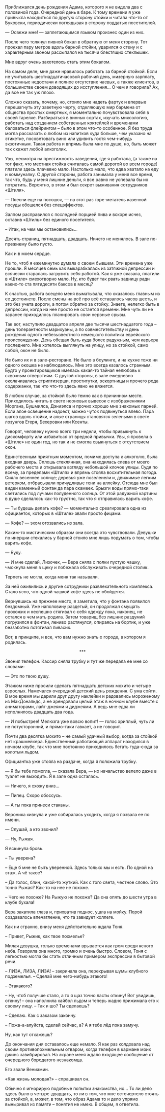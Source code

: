 # &nbsp; {#chapter-2}

Приближался день рождения Адама, которого я не видела два с половиной года. Очередной день в баре. К тому времени я уже привыкла находиться по другую сторону стойки и читала что-то от Буковски, периодически поглядывая в сторону поддатых посетителей. 

— Освежи мне! — заплетающимся языком произнес один из них.

После чего толкнул пивной бокал в обратную от меня сторону. Тот проехал пару метров вдоль барной стойки, ударился о стену и с характерным звоном рассыпался на тысячи блестящих стеклышек.

Мне вдруг очень захотелось стать этим бокалом.

На самом деле, мне даже нравилось работать за барной стойкой. Если не учитывать шестнадцатичасовой рабочий день, мизерную зарплату, постоянные недостачи и полное отсутствие чаевых, а также клиентов, в большинстве своем доводящих до исступления… О чем я говорила? Ах, да все не так уж плохо.

Сложно сказать, почему, но, стоило мне надеть фартук и впервые перешагнуть эту заветную черту, отделяющую мир бармена от общества простых смертных, я моментально почувствовала себя в своей тарелке. Разбираться в винных сортах, изучать миксологию, работать над созданием собственных коктейлей и временами баловаться флейрингом – было в этом что-то особенное. Я без труда могла рассказать о любом из напитков куда больше, чем указано на этикетке, посоветовать вино или удивить гостя чем-нибудь экзотичным. Такая работа и впрямь была мне по душе, но, быть может так скажет любой алкоголик.

Увы, несмотря на престижность заведения, где я работала, (а также на тот факт, что местная стойка считалась самой дорогой во всем городе) платили здесь плачевно мало. Настолько мало, что едва хватало на еду и коммуналку. С другой стороны, работа занимала у меня все время, так что, будь у меня лишние деньги, я все равно не успевала бы их потратить. Вероятно, в этом и был секрет выживания сотрудников «Штиля».

— Плесни еще на посошок, — на этот раз горе-метатель казенной посуды обошелся без спецэффектов. 

Залпом расправился с последней порцией пива и вскоре исчез, оставив «Штиль» без единого посетителя.

– Итак, на чем мы остановились…

Десять страниц, пятнадцать, двадцать. Ничего не менялось. В зале по-прежнему было пусто. 

Как и в моем сердце.

Не то, чтоб я ежеминутно думала о своем бывшем. Эти времена уже прошли. Я месяцев семь как выкарабкалась из затяжной депрессии и всячески старалась загрузить себя работой. Как я уже сказала, платили в «Штиле» смехотворно мало. Ну, кто будет так рвать задницу ради каких-то ста пятидесяти баксов в месяц?

К счастью, работа всецело меня выматывала, что оказалось главным из ее достоинств. После смены на всё про всё оставалось часов шесть, и это без учета дороги, а потом обратно за стойку. Знаете, нелегко быть в депрессии, когда на нее просто не остается времени. Мне чуть ли не заранее приходилось планировать свои нервные срывы.

Так вот, наступило двадцатое апреля две тысячи шестнадцатого года – день толерантности марихуаны, а по совместительству и день рождения одного небезызвестного немецкого политика еврейского происхождения. День обещал быть куда более радужным, чем карьера последнего. Мне хотелось выглянуть на улицу, но за стойкой, само собой, окон не было. 

Не было их и в зале-ресторане. Не было в боулинге, и на кухне тоже ни одного окошка не наблюдалось. Мне это всегда казалось странным. Будто у проектировщиков имелась какая-то тайная нелюбовь к сквозным отверстиям. С другой стороны, в зале ежедневно околачивались стриптизерши, проститутки, эскортницы и прочего рода содержанки, так что что-то здесь явно не вяжется.

В любом случае, за стойкой было темно как в причинном месте. Приходилось читать в свете неоновых вывесок с изображениями Моргана, Бушмилса, Дэниэлса и прочих хорошо мне знакомых парней. Если алое освещение надоест, можно чуток подвинуться влево. Пара шагов вдоль стойки, и алые страницы становятся зелеными в свете лозунгов Егеря, Бехеровки или Ксенты.

Говорят, человеку нужно всего три недели, чтобы привыкнуть к дискомфорту или избавиться от вредной привычки. Увы, я провела в «Штиле» не один год, но так и не смогла свыкнуться с отсутствием окон.

Единственным приятным моментом, помимо доступа к алкоголю, была входная дверь. Сплошь стеклянная, она находилась слева от моего рабочего места и открывала взгляду небольшой клочок улицы. Судя по всему, за пределами «Штиля» и впрямь стояла восхитительная погода. Сияло весеннее солнце; деревья уже позеленели и, движимые легким ветерком, отбрасывали причудливые тени на аллейку. Отсюда мне был виден каменный фонтан да пара скамеек. Брызги воды прямо-таки светились под лучами полуденного солнца. От этой радужной картины в душе сделалось как-то грустно, так что я отправилась варить кофе.

— Ты будешь делать кофе? — моментально среагировала одна из официанток, которых в «Штиле» звали просто фицами.

— Кофе? — эхом отозвались из зала.

Каким-то мистическим образом они всегда это чувствовали. Девушки по инерции стекались у барной стоило мне лишь подумать о том, чтобы варить кофе.

— Буду.

— И мне сделай, Лизочек, — Вера сняла с полки пустую чашку, чмокнула меня в щеку и побежала обслуживать очередной столик.  

Терпеть не могла, когда меня так называли.

За ней оживились и другие сотрудники развлекательного комплекса. Стало ясно, что одной чашкой кофе здесь не обойдется. 

Вернувшись на прежнее место, я заметила, что у фонтана появился бездомный. Уже наполовину раздетый, он продолжал смущать прохожих и неспешно стягивал с себя одежду пока, наконец, не остался в чем мать родила. Затем товарищ без лишних раздумий погрузился в фонтан, лениво растянулся, опираясь на бортик, и уже беззаботно потягивал пивасик.

Вот, в принципе, и все, что вам нужно знать о городе, в котором я родилась.

<div style="text-align: center;">***</div>

Звонил телефон. Кассир сняла трубку и тут же передала ее мне со словами:

— Это по твою душу.

Этажом ниже просили сделать пятнадцать детских мохито и четыре взрослых. Намечался очередной детский день рождения. С ума сойти. В мое время мы дарили друг другу наклейки и радовались мороженому из МакДональдс, а не арендовали целый этаж в ночном клубе вместе с аниматорами, лайт-джеями и диджеями. А ведь мне едва ли исполнилось двадцать два года.

— И побыстрее! Мелюзга уже вовсю вопит! — голос хриплый, чуть ли не потусторонний, и прямо-таки гавкает, а не говорит.

Почти два десятка мохито – не самый удачный выбор, когда за стойкой нет крашмейкера. Единственный работающий аппарат находился в ночном клубе, так что мне постоянно приходилось бегать туда-сюда за колотым льдом.

Официантка уже стояла на раздаче, когда я положила трубку.

— Я бы тебе помогла, — сказала Вера, — но начальство велело даже в туалет не выходить. Я в зале одна осталась. 

— Ничего, я схожу вниз... 

— Пипец. Скоро обоссусь.

— А ты пока принеси стаканы.

Вероника кивнула и уже собиралась уходить, когда я позвала ее по имени.

— Слушай, а кто звонил?

— Ну, Рыжая.

Я вскинула бровь.

– Ты уверена?

– Еще б мне не быть уверенной. Здесь только мы и есть. По одной на этаж. А чё такое?

– Да голос, блин, какой-то жуткий. Как с того света, честное слово. Это точно Рыжая? Как-то на нее не похоже.

– Чего не похоже? На Рыжую не похоже? Да она опять до шести утра в клубе бухала!

Вера закатила глаза и, прихватив поднос, ушла на мойку. Порой создавалось впечатление, что та завидует коллеге. 

Как ни странно, внизу меня действительно ждала Тоня.

– Привет, Рыжик, как твое похмелье?

Милая девушка, только временами врывается как гром среди ясного неба. Говорила она много, громко и очень быстро. Словом, Тоня с легкостью могла бы стать отличным примером экспрессии в бытовой речи.

– ЛИЗА, ЛИЗА, ЛИЗА! – закричала она, перекрывая шумы клубного подземелья. – Сделай мне чего-нибудь этакого!

– Этакакого?

– Ну, чтоб получше стало, а то я щаз точно ласты откину! Вот увидишь, откину! – она наполнила хайбол льдом и теперь жадно прижимала его к своему лицу. – Так и шо? Ты сделаешь?

– Сделаю. Как с заказом закончу.

– Пожа-а-алуйста, сделай сейчас, а? А я тебе лёд пока замучу.

Ну, как тут откажешь?

До окончания дня оставалось еще немало. Я как раз колдовала над своим противопохмельным отваром, когда телефон в кармане моих джинс завибрировал. На экране меня ждало входящее сообщение от очередного бородатого незнакомца. 

Его звали Вениамин.

«Как жизнь молодая?» – спрашивал он.

Обычно я игнорирую подобные попытки знакомства, но… То ли дело здесь было в четыре-двадцать, то ли в том, что мне осточертело стоять за стойкой, а, может, в том, что образ Адама то и дело упрямо выныривал из памяти – понятия не имею. В общем, я ответила.

